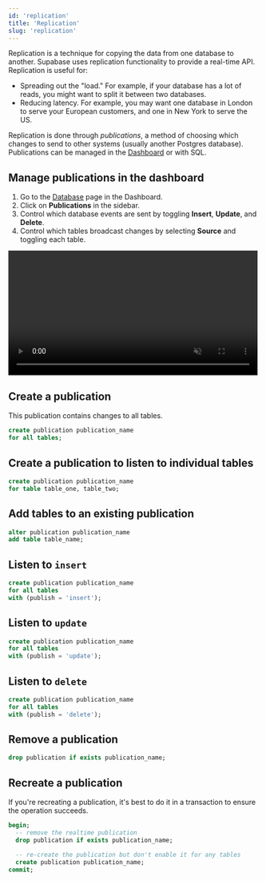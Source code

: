 ```yaml
---
id: 'replication'
title: 'Replication'
slug: 'replication'
---
```


Replication is a technique for copying the data from one database to another. Supabase uses replication functionality to provide a real-time API. Replication is useful for:

- Spreading out the "load." For example, if your database has a lot of reads, you might want to split it between two databases.
- Reducing latency. For example, you may want one database in London to serve your European customers, and one in New York to serve the US.

Replication is done through _publications_, a method of choosing which changes to send to other systems (usually another Postgres database). Publications can be managed in the [Dashboard](https://supabase.com/dashboard) or with SQL.

## Manage publications in the dashboard

1. Go to the [Database](https://supabase.com/dashboard/project/_/database/tables) page in the Dashboard.
2. Click on **Publications** in the sidebar.
3. Control which database events are sent by toggling **Insert**, **Update**, and **Delete**.
4. Control which tables broadcast changes by selecting **Source** and toggling each table.

<video width="99%" muted playsInline controls={true}>
  <source
    src="https://xguihxuzqibwxjnimxev.supabase.co/storage/v1/object/public/videos/docs/api/api-realtime.mp4"
    type="video/mp4"
  />
</video>

## Create a publication

This publication contains changes to all tables.

```sql
create publication publication_name
for all tables;
```

## Create a publication to listen to individual tables

```sql
create publication publication_name
for table table_one, table_two;
```

## Add tables to an existing publication

```sql
alter publication publication_name
add table table_name;
```

## Listen to `insert`

```sql
create publication publication_name
for all tables
with (publish = 'insert');
```

## Listen to `update`

```sql
create publication publication_name
for all tables
with (publish = 'update');
```

## Listen to `delete`

```sql
create publication publication_name
for all tables
with (publish = 'delete');
```

## Remove a publication

```sql
drop publication if exists publication_name;
```

## Recreate a publication

If you're recreating a publication, it's best to do it in a transaction to ensure the operation succeeds.

```sql
begin;
  -- remove the realtime publication
  drop publication if exists publication_name;

  -- re-create the publication but don't enable it for any tables
  create publication publication_name;
commit;
```
